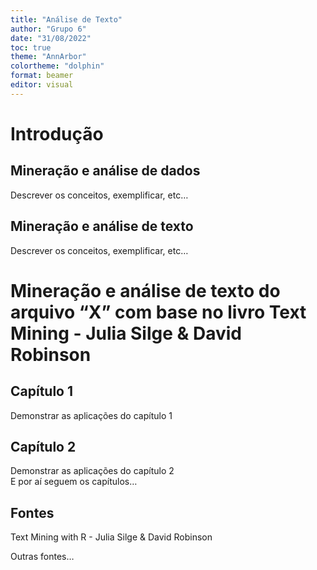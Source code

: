 ```yaml
---
title: "Análise de Texto"
author: "Grupo 6"
date: "31/08/2022"
toc: true
theme: "AnnArbor"
colortheme: "dolphin"
format: beamer
editor: visual
---
```


# Introdução

## Mineração e análise de dados

Descrever os conceitos, exemplificar, etc...

## Mineração e análise de texto

Descrever os conceitos, exemplificar, etc...

# Mineração e análise de texto do arquivo "X" com base no livro Text Mining - Julia Silge & David Robinson

## Capítulo 1

Demonstrar as aplicações do capítulo 1

## Capítulo 2

Demonstrar as aplicações do capítulo 2\
E por aí seguem os capítulos...

## Fontes

Text Mining with R - Julia Silge & David Robinson

Outras fontes...

